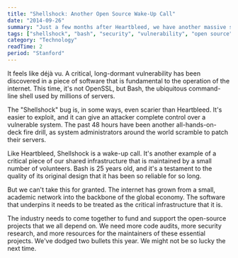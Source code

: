 ```yaml
---
title: "Shellshock: Another Open Source Wake-Up Call"
date: "2014-09-26"
summary: "Just a few months after Heartbleed, we have another massive security vulnerability in a foundational piece of open-source software. The Shellshock bug in Bash is a powerful reminder that we need to be more proactive about supporting the critical infrastructure of the internet."
tags: ["shellshock", "bash", "security", "vulnerability", "open source", "infrastructure"]
category: "Technology"
readTime: 2
period: "Stanford"
---
```


It feels like déjà vu. A critical, long-dormant vulnerability has been discovered in a piece of software that is fundamental to the operation of the internet. This time, it's not OpenSSL, but Bash, the ubiquitous command-line shell used by millions of servers.

The "Shellshock" bug is, in some ways, even scarier than Heartbleed. It's easier to exploit, and it can give an attacker complete control over a vulnerable system. The past 48 hours have been another all-hands-on-deck fire drill, as system administrators around the world scramble to patch their servers.

Like Heartbleed, Shellshock is a wake-up call. It's another example of a critical piece of our shared infrastructure that is maintained by a small number of volunteers. Bash is 25 years old, and it's a testament to the quality of its original design that it has been so reliable for so long.

But we can't take this for granted. The internet has grown from a small, academic network into the backbone of the global economy. The software that underpins it needs to be treated as the critical infrastructure that it is.

The industry needs to come together to fund and support the open-source projects that we all depend on. We need more code audits, more security research, and more resources for the maintainers of these essential projects. We've dodged two bullets this year. We might not be so lucky the next time.
